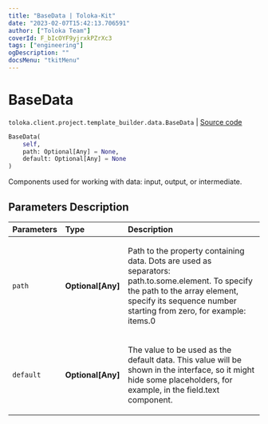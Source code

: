 ```yaml
---
title: "BaseData | Toloka-Kit"
date: "2023-02-07T15:42:13.706591"
author: ["Toloka Team"]
coverId: F_bIcOYF9yjrxkPZrXc3
tags: ["engineering"]
ogDescription: ""
docsMenu: "tkitMenu"
---
```


# BaseData
`toloka.client.project.template_builder.data.BaseData` | [Source code](https://github.com/Toloka/toloka-kit/blob/v1.1.3/src/client/project/template_builder/data.py#L29)

```python
BaseData(
    self,
    path: Optional[Any] = None,
    default: Optional[Any] = None
)
```

Components used for working with data: input, output, or intermediate.

## Parameters Description

| Parameters | Type | Description |
| :----------| :----| :-----------|
`path`|**Optional\[Any\]**|<p>Path to the property containing data. Dots are used as separators: path.to.some.element. To specify the path to the array element, specify its sequence number starting from zero, for example: items.0</p>
`default`|**Optional\[Any\]**|<p>The value to be used as the default data. This value will be shown in the interface, so it might hide some placeholders, for example, in the field.text component.</p>